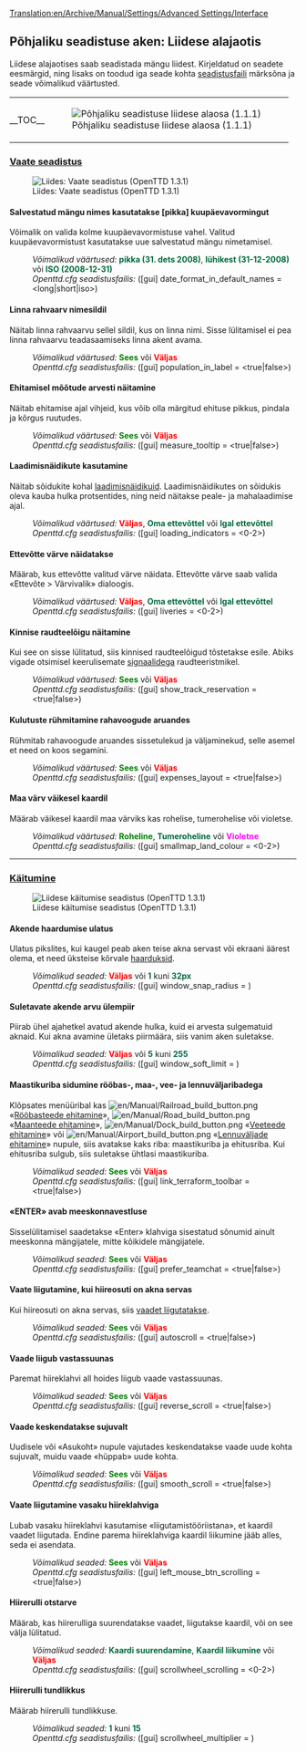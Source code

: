 [[Translation:en/Archive/Manual/Settings/Advanced Settings/Interface]]
{{et/Archive/Manual/Settings/Põhjalik seadistus}}
==Põhjaliku seadistuse aken: Liidese alajaotis==
Liidese alajaotises saab seadistada mängu liidest. Kirjeldatud on seadete eesmärgid, ning lisaks on toodud iga seade kohta [[et/Openttd.cfg|seadistusfaili]] märksõna ja seade võimalikud väärtusted.{{en/-right}}
{| align="center" style="margin:0;"
|- valign="top"
|style="padding: 0; border: 0; background: transparent;"|__TOC__
|style="border: 0; background: transparent;"|[[File:en/Archive/Manual/Settings/Advset interface 1.1.1.png|frame|center|Põhjaliku seadistuse liidese alaosa (1.1.1)]]
|}

===<u>Vaate seadistus</u>===
[[File:en/Archive/Manual/Settings/Settings interface displayoptions.png|frame|center|Liides: Vaate seadistus (OpenTTD 1.3.1)]]
====Salvestatud mängu nimes kasutatakse [pikka] kuupäevavormingut====
{{et/Võimalus|0.7|pool=paremal|kiri=(alates 0.7.0)}}
Võimalik on valida kolme kuupäevavormistuse vahel. Valitud kuupäevavormistust kasutatakse uue salvestatud mängu nimetamisel.
:''Võimalikud väärtused:'' <span style="color:#00693E">'''pikka (31. dets 2008)'''</span>, <span style="color:#00693E">'''lühikest (31-12-2008)'''</span> või <span style="color:#00693E">'''ISO (2008-12-31)'''</span>
:''Openttd.cfg seadistusfailis:'' ([gui] date_format_in_default_names = <long|short|iso>)
{{en/-}}

====Linna rahvaarv nimesildil====
{{et/Võimalus|Vana|pool=paremal|kiri=(alates 0.3.6)}}
Näitab linna rahvaarvu sellel sildil, kus on linna nimi. Sisse lülitamisel ei pea linna rahvaarvu teadasaamiseks linna akent avama.
:''Võimalikud väärtused:'' <span style="color:green">'''Sees'''</span> või <span style="color:red">'''Väljas'''</span>
:''Openttd.cfg seadistusfailis:'' ([gui] population_in_label = <true|false>)
{{en/-}}

====Ehitamisel mõõtude arvesti näitamine====
{{et/Võimalus|0.5|pool=paremal|kiri=(alates 0.5.0)}}
Näitab ehitamise ajal vihjeid, kus võib olla märgitud ehituse pikkus, pindala ja kõrgus ruutudes.
:''Võimalikud väärtused:'' <span style="color:green">'''Sees'''</span> või <span style="color:red">'''Väljas'''</span>
:''Openttd.cfg seadistusfailis:'' ([gui] measure_tooltip = <true|false>)
{{en/-}}

====Laadimisnäidikute kasutamine====
{{et/Võimalus|0.6|pool=paremal|kiri=(alates 0.6.0)}}
Näitab sõidukite kohal [[et/Laadimisnäidikud|laadimisnäidikuid]]. Laadimisnäidikutes on sõidukis oleva kauba hulka protsentides, ning neid näitakse peale- ja mahalaadimise ajal.
:''Võimalikud väärtused:'' <span style="color:red">'''Väljas'''</span>, <span style="color:#00693E">'''Oma ettevõttel'''</span> või <span style="color:#00693E">'''Igal ettevõttel'''</span>
:''Openttd.cfg seadistusfailis:'' ([gui] loading_indicators = <0-2>)
{{en/-}}

====Ettevõtte värve näidatakse====
{{et/Võimalus|0.5|pool=paremal|kiri=(alates 0.5.0)}}
Määrab, kus ettevõtte valitud värve näidata. Ettevõtte värve saab valida «Ettevõte > Värvivalik» dialoogis.
:''Võimalikud väärtused:'' <span style="color:red">'''Väljas'''</span>, <span style="color:#00693E">'''Oma ettevõttel'''</span> või <span style="color:#00693E">'''Igal ettevõttel'''</span>
:''Openttd.cfg seadistusfailis:'' ([gui] liveries = <0-2>)
{{en/-}}
====Kinnise raudteelõigu näitamine====
{{et/Võimalus|0.7|pool=paremal|kiri=(alates 0.7.0)}}
Kui see on sisse lülitatud, siis kinnised raudteelõigud tõstetakse esile. Abiks vigade otsimisel keerulisemate [[et/Signaalid|signaalidega]] raudteeristmikel.
:''Võimalikud väärtused:'' <span style="color:green">'''Sees'''</span> või <span style="color:red">'''Väljas'''</span>
:''Openttd.cfg seadistusfailis:'' ([gui] show_track_reservation = <true|false>)
{{en/-}}

====Kulutuste rühmitamine rahavoogude aruandes====
{{et/Võimalus|0.7|pool=paremal|kiri=(alates 0.7.0)}}
Rühmitab rahavoogude aruandes sissetulekud ja väljaminekud, selle asemel et need on koos segamini.
:''Võimalikud väärtused:'' <span style="color:green">'''Sees'''</span> või <span style="color:red">'''Väljas'''</span>
:''Openttd.cfg seadistusfailis:'' ([gui] expenses_layout = <true|false>)
{{en/-}}
====Maa värv väikesel kaardil====
{{et/Võimalus|1.0|pool=paremal|kiri=(alates 1.0.0)}}
Määrab väikesel kaardil maa värviks kas rohelise, tumerohelise või violetse.
:''Võimalikud väärtused:'' <span style="color:green">'''Roheline'''</span>, <span style="color:#00693E">'''Tumeroheline'''</span> või <span style="color:Fuchsia">'''Violetne'''</span>
:''Openttd.cfg seadistusfailis:'' ([gui] smallmap_land_colour = <0-2>)
{{en/-}}
----

===<u>Käitumine</u>===
[[File:en/Archive/Manual/Settings/Settings interface interaction.png|frame|center|Liidese käitumise seadistus (OpenTTD 1.3.1)]]
====Akende haardumise ulatus====
{{et/Võimalus|Vana|pool=paremal|kiri=(alates 0.3.5)}}
Ulatus pikslites, kui kaugel peab aken teise akna servast või ekraani äärest olema, et need üksteise kõrvale [[et/Akende haardumise ulatus|haarduksid]].
:''Võimalikud seaded:'' <span style="color:red">'''Väljas'''</span> või <span style="color:#00693E">'''1'''</span> kuni <span style="color:#00693E">'''32px'''</span>
:''Openttd.cfg seadistusfailis:'' ([gui] window_snap_radius = <num_val>){{en/-}}

====Suletavate akende arvu ülempiir====
{{et/Võimalus|0.7|pool=paremal|kiri=(alates 0.7.0)}}
Piirab ühel ajahetkel avatud akende hulka, kuid ei arvesta sulgematuid aknaid. Kui akna avamine ületaks piirmäära, siis vanim aken suletakse.
:''Võimalikud seaded:'' <span style="color:red">'''Väljas'''</span> või <span style="color:#00693E">'''5'''</span> kuni <span style="color:#00693E">'''255'''</span>
:''Openttd.cfg seadistusfailis:'' ([gui] window_soft_limit = <num_val>){{en/-}}

====Maastikuriba sidumine rööbas-, maa-, vee- ja lennuväljaribadega====
{{et/Võimalus|Vana|pool=paremal|kiri=(alates 0.4.0.1)}}
Klõpsates menüüribal kas [[File:en/Manual/Railroad build button.png]] «[[et/Rööbasteede ehitamine|Rööbasteede ehitamine]]», [[File:en/Manual/Road build button.png]] «[[et/Maanteede ehitamine|Maanteede ehitamine]]», [[File:en/Manual/Dock build button.png]] «[[et/Veeteede ehitamine|Veeteede ehitamine]]» või [[File:en/Manual/Airport build button.png]] «[[et/Lennuväljade ehitamine|Lennuväljade ehitamine]]» nupule, siis avatakse kaks riba: maastikuriba ja ehitusriba. Kui ehitusriba sulgub, siis suletakse ühtlasi maastikuriba.
:''Võimalikud seaded:'' <span style="color:green">'''Sees'''</span> või <span style="color:red">'''Väljas'''</span>
:''Openttd.cfg seadistusfailis:'' ([gui] link_terraform_toolbar = <true|false>){{en/-}}

====«ENTER» avab meeskonnavestluse====
{{et/Võimalus|0.5|pool=paremal|kiri=(alates 0.5.0)}}
Sisselülitamisel saadetakse «Enter» klahviga sisestatud sõnumid ainult meeskonna mängijatele, mitte kõikidele mängijatele.
:''Võimalikud seaded:'' <span style="color:green">'''Sees'''</span> või <span style="color:red">'''Väljas'''</span>
:''Openttd.cfg seadistusfailis:'' ([gui] prefer_teamchat = <true|false>){{en/-}}

====Vaate liigutamine, kui hiireosuti on akna servas====
{{et/Võimalus|Vana|pool=paremal|kiri=(alates 0.2.0)}}
Kui hiireosuti on akna servas, siis [[et/Vaate liigutamine|vaadet liigutatakse]].
:''Võimalikud seaded:'' <span style="color:green">'''Sees'''</span> või <span style="color:red">'''Väljas'''</span>
:''Openttd.cfg seadistusfailis:'' ([gui] autoscroll = <true|false>){{en/-}}

====Vaade liigub vastassuunas====
{{et/Võimalus|Vana|pool=paremal|kiri=(alates 0.4.5)}}
Paremat hiireklahvi all hoides liigub vaade vastassuunas.
:''Võimalikud seaded:'' <span style="color:green">'''Sees'''</span> või <span style="color:red">'''Väljas'''</span>
:''Openttd.cfg seadistusfailis:'' ([gui] reverse_scroll = <true|false>){{en/-}}

====Vaade keskendatakse sujuvalt====
{{et/Võimalus|0.6|pool=paremal|kiri=(alates 0.6.0)}}
Uudisele või «Asukoht» nupule vajutades keskendatakse vaade uude kohta sujuvalt, muidu vaade «hüppab» uude kohta.
:''Võimalikud seaded:'' <span style="color:green">'''Sees'''</span> või <span style="color:red">'''Väljas'''</span>
:''Openttd.cfg seadistusfailis:'' ([gui] smooth_scroll = <true|false>){{en/-}}

====Vaate liigutamine vasaku hiireklahviga====
{{et/Võimalus|0.7|pool=paremal|kiri=(alates 0.7.0)}}
Lubab vasaku hiireklahvi kasutamise «liigutamistööriistana», et kaardil vaadet liigutada. Endine parema hiireklahviga kaardil liikumine jääb alles, seda ei asendata.
:''Võimalikud seaded:'' <span style="color:green">'''Sees'''</span> või <span style="color:red">'''Väljas'''</span>
:''Openttd.cfg seadistusfailis:'' ([gui] left_mouse_btn_scrolling = <true|false>){{en/-}}

====Hiirerulli otstarve====
{{et/Võimalus|0.6|pool=paremal|kiri=(alates 0.6.0)}}
Määrab, kas hiirerulliga suurendatakse vaadet, liigutakse kaardil, või on see välja lülitatud.
:''Võimalikud seaded:'' <span style="color:#00693E">'''Kaardi suurendamine'''</span>, <span style="color:#00693E">'''Kaardil liikumine'''</span> või <span style="color:red">'''Väljas'''</span>
:''Openttd.cfg seadistusfailis:'' ([gui] scrollwheel_scrolling = <0-2>){{en/-}}

====Hiirerulli tundlikkus====
{{et/Võimalus|0.6|pool=paremal|kiri=(alates 0.6.0)}}
Määrab hiirerulli tundlikkuse.
:''Võimalikud seaded:'' <span style="color:#00693E">'''1'''</span> kuni <span style="color:#00693E">'''15'''</span>
:''Openttd.cfg seadistusfailis:'' ([gui] scrollwheel_multiplier = <num_val>){{en/-}}